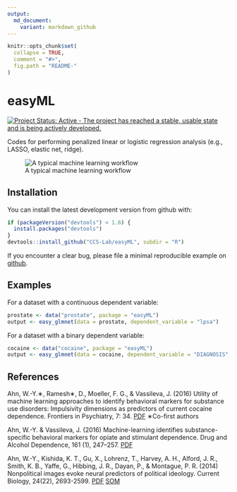 ```yaml
---
output:
  md_document:
    variant: markdown_github
---
```


<!-- README.md is generated from README.Rmd. Please edit that file -->

```r
knitr::opts_chunk$set(
  collapse = TRUE,
  comment = "#>",
  fig.path = "README-"
)
```

# easyML

[![Project Status: Active - The project has reached a stable, usable state and is being actively developed.](http://www.repostatus.org/badges/0.1.0/active.svg)](http://www.repostatus.org/#active)

Codes for performing penalized linear or logistic regression analysis (e.g., LASSO, elastic net, ridge).

![A typical machine learning workflow](https://github.com/CCS-Lab/easyML/raw/master/imgs/ml_figure.png "A typical machine learning workflow")

## Installation

You can install the latest development version from github with:

```R
if (packageVersion("devtools") < 1.6) {
  install.packages("devtools")
}
devtools::install_github("CCS-Lab/easyML", subdir = "R")
```

If you encounter a clear bug, please file a minimal reproducible example on [github](https://github.com/CCS-Lab/easyML/issues).

## Examples

For a dataset with a continuous dependent variable:

```R
prostate <- data("prostate", package = "easyML")
output <- easy_glmnet(data = prostate, dependent_variable = "lpsa")
```

For a dataset with a binary dependent variable:

```R
cocaine <- data("cocaine", package = "easyML")
output <- easy_glmnet(data = cocaine, dependent_variable = "DIAGNOSIS", family = "binomial")
```

## References
Ahn, W.-Y.∗, Ramesh∗, D., Moeller, F. G., & Vassileva, J. (2016) Utility of machine learning approaches to identify behavioral markers for substance use disorders: Impulsivity dimensions as predictors of current cocaine dependence. Frontiers in Psychiatry, 7: 34. [PDF](https://u.osu.edu/ccsl/files/2015/08/Ahn2016_Frontiers-26g6nye.pdf) ∗Co-first authors

 
Ahn, W.-Y. & Vassileva, J. (2016) Machine-learning identifies substance-specific behavioral markers for opiate and stimulant dependence. Drug and Alcohol Dependence, 161 (1), 247–257. [PDF](https://u.osu.edu/ccsl/files/2016/02/Ahn2016_DAD-oftlf3.pdf)

 
Ahn, W.-Y., Kishida, K. T., Gu, X., Lohrenz, T., Harvey, A. H., Alford, J. R., Smith, K. B., Yaffe, G., Hibbing, J. R., Dayan, P., & Montague, P. R. (2014) Nonpolitical images evoke neural predictors of political ideology. Current Biology, 24(22), 2693-2599. [PDF](https://u.osu.edu/ccsl/files/2015/11/Ahn2014_CB-1l5475k.pdf) [SOM](https://u.osu.edu/ccsl/files/2015/11/Ahn2014_CB_SOM-1xag1ph.pdf)
